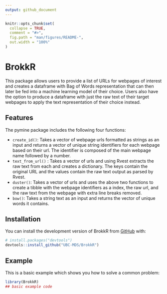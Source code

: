 ```yaml
---
output: github_document
---
```


<!-- README.md is generated from README.Rmd. Please edit that file -->

```r
knitr::opts_chunk$set(
  collapse = TRUE,
  comment = "#>",
  fig.path = "man/figures/README-",
  out.width = "100%"
)
```

# BrokkR

<!-- badges: start -->
<!-- badges: end -->

This package allows users to provide a list of URLs for webpages of interest and creates a dataframe with Bag of Words representation that can then later be fed into a machine learning model of their choice. Users also have the option to produce a dataframe with just the raw text of their target webpages to apply the text representation of their choice instead.

## Features

The pymine package includes the following four functions:

-   `create_id()`: Takes a vector of webpage urls formatted as strings as an input and returns a vector of unique string identifiers for each webpage based on their url. The identifier is composed of the main webpage name followed by a number.
-   `text_from_url()` : Takes a vector of urls and using Rvest extracts the raw text from each and creates a dictionary. The keys contain the original URL and the values contain the raw text output as parsed by Rvest.
-   `duster()`: Takes a vector of urls and uses the above two functions to create a tibble with the webpage identifiers as a index, the raw url, and the raw text from the webpage with extra line breaks removed.
-   `bow()`: Takes a string text as an input and returns the vector of unique words it contains.

## Installation

You can install the development version of BrokkR from [GitHub](https://github.com/UBC-MDS/BrokkR) with:

``` r
# install.packages("devtools")
devtools::install_github("UBC-MDS/BrokkR")
```

## Example

This is a basic example which shows you how to solve a common problem:

```r
library(BrokkR)
## basic example code
```

